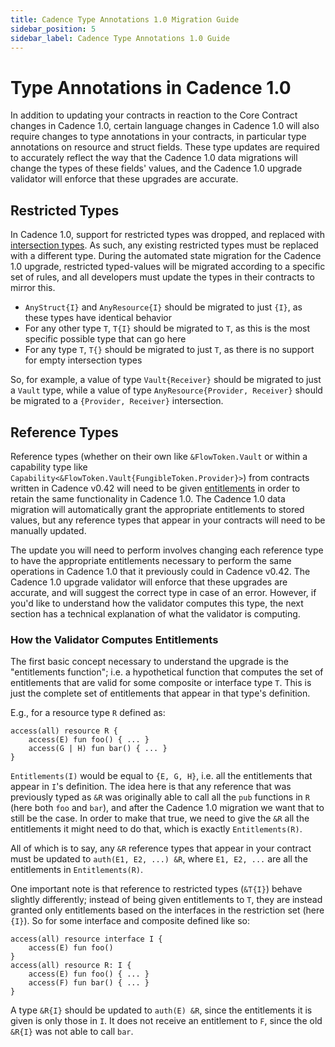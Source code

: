 ```yaml
---
title: Cadence Type Annotations 1.0 Migration Guide
sidebar_position: 5
sidebar_label: Cadence Type Annotations 1.0 Guide
---
```


# Type Annotations in Cadence 1.0

In addition to updating your contracts in reaction to the Core Contract changes in Cadence 1.0, 
certain language changes in Cadence 1.0 will also require changes to type annotations in your contracts, 
in particular type annotations on resource and struct fields. 
These type updates are required to accurately reflect the way that the Cadence 1.0 data migrations will change
the types of these fields' values, and the Cadence 1.0 upgrade validator will enforce that these upgrades are accurate. 

## Restricted Types

In Cadence 1.0, support for restricted types was dropped, and replaced with [intersection types](https://cadence-lang.org/docs/1.0/language/intersection-types). 
As such, any existing restricted types must be replaced with a different type. 
During the automated state migration for the Cadence 1.0 upgrade, restricted typed-values will be migrated according to a specific set of rules, and all developers must update the types in their contracts to mirror this. 

* `AnyStruct{I}` and `AnyResource{I}` should be migrated to just `{I}`, as these types have identical behavior
* For any other type `T`, `T{I}` should be migrated to `T`, as this is the most specific possible type that can go here
* For any type `T`, `T{}` should be migrated to just `T`, as there is no support for empty intersection types

So, for example, a value of type `Vault{Receiver}` should be migrated to just a `Vault` type, 
while a value of type `AnyResource{Provider, Receiver}` should be migrated to a `{Provider, Receiver}` intersection. 

## Reference Types

Reference types (whether on their own like `&FlowToken.Vault` or within a capability type like `Capability<&FlowToken.Vault{FungibleToken.Provider}>`)
from contracts written in Cadence v0.42 will need to be given 
[entitlements](https://cadence-lang.org/docs/1.0/language/access-control#entitlements) in order to retain the same functionality 
in Cadence 1.0. 
The Cadence 1.0 data migration will automatically grant the appropriate entitlements to stored values, 
but any reference types that appear in your contracts will need to be manually updated. 

The update you will need to perform involves changing each reference type to have the appropriate entitlements necessary to perform 
the same operations in Cadence 1.0 that it previously could in Cadence v0.42. 
The Cadence 1.0 upgrade validator will enforce that these upgrades are accurate, and will suggest the correct type in case of an error.
However, if you'd like to understand how the validator computes this type, the next section has a technical explanation of what the validator is computing.

### How the Validator Computes Entitlements

The first basic concept necessary to understand the upgrade is the "entitlements function"; 
i.e. a hypothetical function that computes the set of entitlements that are valid for some composite or interface type `T`. 
This is just the complete set of entitlements that appear in that type's definition. 

E.g., for a resource type `R` defined as:

```cadence
access(all) resource R {
    access(E) fun foo() { ... }
    access(G | H) fun bar() { ... }
}
```

`Entitlements(I)` would be equal to `{E, G, H}`, i.e. all the entitlements that appear in `I`'s definition. 
The idea here is that any reference that was previously typed as `&R` was originally able to call all 
the `pub` functions in `R` (here both `foo` and `bar`), and after the Cadence 1.0 migration we want that to still be the case. 
In order to make that true, we need to give the `&R` all the entitlements it might need to do that, which is exactly `Entitlements(R)`.

All of which is to say, any `&R` reference types that appear in your contract must be updated to `auth(E1, E2, ...) &R`, where `E1, E2, ...` are all 
the entitlements in `Entitlements(R)`.

One important note is that reference to restricted types (`&T{I}`) behave slightly differently; instead of being given entitlements to `T`, they 
are instead granted only entitlements based on the interfaces in the restriction set (here `{I}`). So for some interface and composite defined like so:

```cadence
access(all) resource interface I {
    access(E) fun foo()
}
access(all) resource R: I {
    access(E) fun foo() { ... }
    access(F) fun bar() { ... }
}
```

A type `&R{I}` should be updated to `auth(E) &R`, since the entitlements it is given is only those in `I`. It does not receive an entitlement to `F`, since
the old `&R{I}` was not able to call `bar`. 